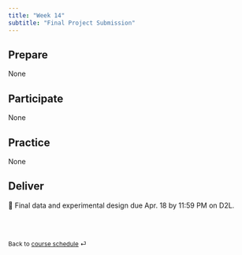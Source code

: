 ```yaml
---
title: "Week 14"
subtitle: "Final Project Submission"
---
```


## Prepare

None

## Participate

None

## Practice

None

## Deliver
📝 Final data and experimental design due Apr. 18 by 11:59 PM on D2L.

<br><br>

::: {style="font-size: 0.875em;"}
Back to [course schedule](/teaching/ENCI707/ "Course schedule") ⏎
:::